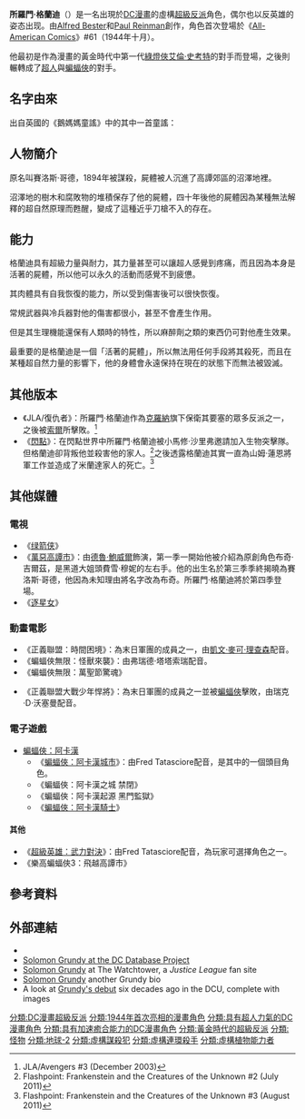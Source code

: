 
{{NoteTA
|G1=美國漫畫
|G2=Movie
|G3=Show
|1=zh-cn:哥谭;zh-tw:高譚; zh-hk:葛咸;
|2=zh-cn:蝙蝠女孩;zh-tw:蝙蝠女孩; zh-hk:蝙蝠女;
|3=zh-cn:詹姆斯·戈登;zh-hk:占士·戈頓;zh-tw:詹姆斯·高登;
|4=zh-cn:戈登;zh-hk:戈頓;zh-tw:高登;
|5=zh-cn:蝙蝠女俠;zh-tw:蝙蝠女俠; zh-hk:蝙蝠女俠;
|6=zh-tw:阿卡漢;zh-cn:阿卡姆;
}}
{{Infobox comics character
|character_name = 所羅門·格蘭迪<br>Solomon Grundy
|image = [[File:Hawkgirl-vs-solomon-grundy-injustice-gods-among-us-2.png|350px]]
|caption = 《不義聯盟：人間之神第五年#11》中的所羅門·格蘭迪
|publisher = [[DC漫畫|DC漫畫]]
|debut = 《[[All-American_Comics|All-American Comics]]》#61<br>（1944年十月）
|creators = [[Alfred_Bester|Alfred Bester]]<br>[[Paul_Reinman|Paul Reinman]]
|alter_ego = 賽洛斯·哥德<br>Cyrus Gold
|aliases= 
|alliances = Injustice League<br>Injustice Society<br>Legion of Doom<br>Secret Society of Super Villains<br>[[自殺突擊隊|自殺突擊隊]]<br>黑光軍團
|partners = 超級力量與耐力<br>自癒因子<br>近乎刀槍不入<br>無法被毀滅和不老不死
|powers = 

}}
'''所羅門·格蘭迪'''（{{lang-en|'''Solomon Grundy'''}}）是一名出現於[[DC漫畫|DC漫畫]]的虛構[[超級反派|超級反派]]角色，偶尔也以反英雄的姿态出现。由[[Alfred_Bester|Alfred Bester]]和[[Paul_Reinman|Paul Reinman]]創作，角色首次登場於《[[All-American_Comics|All-American Comics]]》#61（1944年十月）。

他最初是作為漫畫的黃金時代中第一代[[綠燈俠|綠燈俠]][[艾倫·史考特|艾倫·史考特]]的對手而登場，之後則輾轉成了[[超人|超人]]與[[蝙蝠俠|蝙蝠俠]]的對手。

==名字由來==
出自英國的《鵝媽媽童謠》中的其中一首童謠：
{{quote|<poem>所羅門·格蘭迪，星期一誕生，星期二受洗，星期三娶妻，星期四染疾，星期五病急，星期六逝去，星期日下葬，這就是所羅門·格蘭迪的一生。</poem>}}

==人物簡介==
原名叫賽洛斯·哥德，1894年被謀殺，屍體被人沉進了高譚郊區的沼澤地裡。

沼澤地的樹木和腐敗物的堆積保存了他的屍體，四十年後他的屍體因為某種無法解釋的超自然原理而甦醒，變成了這種近乎刀槍不入的存在。

==能力==
格蘭迪具有超級力量與耐力，其力量甚至可以讓超人感覺到疼痛，而且因為本身是活著的屍體，所以他可以永久的活動而感覺不到疲憊。

其肉體具有自我恢復的能力，所以受到傷害後可以很快恢復。

常規武器與冷兵器對他的傷害都很小，甚至不會產生作用。

但是其生理機能還保有人類時的特性，所以麻醉劑之類的東西仍可對他產生效果。

最重要的是格蘭迪是一個「活著的屍體」，所以無法用任何手段將其殺死，而且在某種超自然力量的影響下，他的身體會永遠保持在現在的狀態下而無法被毀滅。

==其他版本==
* 《JLA/復仇者》：所羅門·格蘭迪作為[[克羅納|克羅納]]旗下保衛其要塞的眾多反派之一，之後被[[索爾_(漫威漫畫)|索爾]]所擊敗。<ref>JLA/Avengers #3 (December 2003)</ref>
* 《[[閃點_(漫畫)|閃點]]》：在閃點世界中所羅門·格蘭迪被小馬修·沙里弗邀請加入生物突擊隊。但格蘭迪卻背叛他並殺害他的家人。<ref>Flashpoint: Frankenstein and the Creatures of the Unknown #2 (July 2011)</ref>之後透露格蘭迪其實一直為山姆·蓮恩將軍工作並造成了米蘭達家人的死亡。<ref>Flashpoint: Frankenstein and the Creatures of the Unknown #3 (August 2011)</ref>

==其他媒體==
===電視===
*《[[绿箭侠_(电视剧)|绿箭侠]]》
*《[[高譚市_(電視劇)|萬惡高譚市]]》：由[[德魯·鮑威爾|德魯·鮑威爾]]飾演，第一季一開始他被介紹為原創角色布奇·吉爾茲，是黑道大姐頭費雪·穆妮的左右手。他的出生名於第三季季終揭曉為賽洛斯·哥德，他因為未知理由將名字改為布奇。所羅門·格蘭迪將於第四季登場。
*《[[逐星女_(電視劇)|逐星女]]》

===動畫電影===
*《正義聯盟：時間困境》：為末日軍團的成員之一，由[[凱文·麥可·理查森|凱文·麥可·理查森]]配音。
*《蝙蝠俠無限：怪獸來襲》：由弗瑞德·塔塔索瑞配音。
*《蝙蝠俠無限：萬聖節驚魂》<REF>
{{Cite web |url=http://cinemaxasia.com/Cinemax/zh-tw/shows/batman-unlimited-monster-mayhem-1018881/ |title=cinemax所用中文名稱 |accessdate=2016-07-24 |archive-date=2016-08-15 |archive-url=https://web.archive.org/web/20160815105045/http://cinemaxasia.com/Cinemax/zh-tw/shows/batman-unlimited-monster-mayhem-1018881/ |dead-url=no }}
</REF>
*《正義聯盟大戰少年悍將》：為末日軍團的成員之一並被[[蝙蝠俠|蝙蝠俠]]擊敗，由瑞克·D·沃塞曼配音。

===電子遊戲===
*[[蝙蝠俠：阿卡漢|蝙蝠俠：阿卡漢]]
**《[[蝙蝠俠：阿卡漢城市|蝙蝠俠：阿卡漢城市]]》：由Fred Tatasciore配音，是其中的一個頭目角色。
**《蝙蝠俠：阿卡漢之城 禁閉》
**《蝙蝠俠：阿卡漢起源 黑門監獄》
**《[[蝙蝠俠：阿卡漢騎士|蝙蝠俠：阿卡漢騎士]]》

====其他====
*《[[超級英雄：武力對決|超級英雄：武力對決]]》：由Fred Tatasciore配音，為玩家可選擇角色之一。
*《樂高蝙蝠俠3：飛越高譚市》

==參考資料==
{{REFLIST}}

==外部連結==
*{{comicbookdb|type=character|id=135|title=Solomon Grundy}}
*[[DCDatabase:Cyrus_Gold_(New_Earth)|Solomon Grundy at the DC Database Project]]
*[https://web.archive.org/web/20120519041721/http://jl.toonzone.net/solomon/solomon.htm Solomon Grundy] at The Watchtower, a ''Justice League'' fan site
*[http://www.angelfire.com/ar/hellUSA/Solomongrundy.html Solomon Grundy] {{Wayback|url=http://www.angelfire.com/ar/hellUSA/Solomongrundy.html |date=20160402115242 }} another Grundy bio
*A look at [http://www.fanzing.com/mag/fanzing07/dcu101.shtml Grundy's debut] {{Wayback|url=http://www.fanzing.com/mag/fanzing07/dcu101.shtml |date=20180811102100 }} six decades ago in the DCU, complete with images

{{蝙蝠俠登場角色}}
{{超人}}
{{綠燈俠}}
{{Stargirl}}

{{DEFAULTSORT:Grundy, Solomon}}
[[分類:DC漫畫超級反派|分類:DC漫畫超級反派]]
[[分類:1944年首次亮相的漫畫角色|分類:1944年首次亮相的漫畫角色]]
[[分類:具有超人力氣的DC漫畫角色|分類:具有超人力氣的DC漫畫角色]]
[[分類:具有加速癒合能力的DC漫畫角色|分類:具有加速癒合能力的DC漫畫角色]]
[[分類:黃金時代的超級反派|分類:黃金時代的超級反派]]
[[分類:怪物|分類:怪物]]
[[分類:地球-2|分類:地球-2]]
[[分類:虛構謀殺犯|分類:虛構謀殺犯]]
[[分類:虛構連環殺手|分類:虛構連環殺手]]
[[分類:虛構植物能力者|分類:虛構植物能力者]]